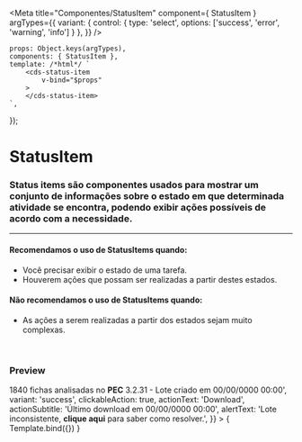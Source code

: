 
<Meta
	title="Componentes/StatusItem"
	component={ StatusItem }
	argTypes={{
		variant: {
			control: {
				type: 'select',
				options: ['success', 'error', 'warning', 'info']
			}
		},
	}}
/>

	props: Object.keys(argTypes),
	components: { StatusItem },
	template: /*html*/ `
		<cds-status-item
			v-bind="$props" 
		>
		</cds-status-item>
	`,
});

# StatusItem

### Status items são componentes usados para mostrar um conjunto de informações sobre o estado em que determinada atividade se encontra, podendo exibir ações possíveis de acordo com a necessidade.
---

#### Recomendamos o uso de StatusItems quando:
- Você precisar exibir o estado de uma tarefa.
- Houverem ações que possam ser realizadas a partir destes estados.

#### Não recomendamos o uso de StatusItems quando:
- As ações a serem realizadas a partir dos estados sejam muito complexas.

<br />

### Preview

<Canvas>
	<Story
		name="Status item"
		args={{
			title: 'Lote nº 235',
			subtitle: '<strong>1840</strong> fichas analisadas no <strong>PEC</strong> 3.2.31 - Lote criado em 00/00/0000 00:00',
			variant: 'success',
			clickableAction: true,
			actionText: 'Download',
			actionSubtitle: 'Último download em 00/00/0000 00:00',
			alertText: 'Lote inconsistente, <strong>clique aqui</strong> para saber como resolver.',
		}}
	>
		{ Template.bind({}) }
	</Story>
</Canvas>

<ArgsTable story="Status item" />